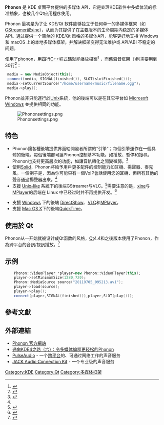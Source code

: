 {{NoteTA|G1=IT|G2=FL}}
{{Infobox Software
| name                   = Phonon
| logo                   = [[File:Phonon-logo.png|Phonon Logo]]
| screenshot             = 
| caption                = 
| collapsible            = 
| author                 = 
| developer              = [https://web.archive.org/web/20110216185358/http://phonon.kde.org/cms/1009 Matthias Kretz u.a.]
| released               = 
| latest release version = 4.10.3
| latest release date    = {{Release date and age|2019|07|19}}
| frequently updated     = no
| programming language   = [[C++|C++]]
| operating system       = [[Linux|Linux]]、[[BSD|BSD]]、[[Mac_OS_X|Mac OS X]]、[[Solaris|Solaris]]、[[Windows|Windows]]
| platform               = 
| size                   = 
| language               = 
| status                 = 
| genre                  = 多媒體框架
| license                = [[GNU宽通用公共许可证|LGPL]]
| website                = [http://phonon.kde.org/ phonon.kde.org]
}}

'''Phonon''' 是 KDE 桌面平台提供的多媒体 API，它是处理KDE软件中多媒体流的标准抽象，也被几个Qt应用程序使用。

Phonon 最初是为了让 KDE/Qt 软件能够独立于任何单一的多媒体框架（如[[GStreamer|GStreamer]]或[[xine|xine]]），从而为其提供了在主要版本的生命周期内稳定的多媒体API。通过提供一个简单的 KDE/Qt 风格的多媒体API，能够更好地支持 Windows 和 macOS 上的本地多媒体框架，并解决框架变得无法维护或 API/ABI 不稳定的问题。

使用了phonon，用四行[[C++|C++]]程式碼就能播放檔案<ref>{{cite web 
 |url=http://api.kde.org/4.0-api/kdelibs-apidocs/phonon/html/classPhonon_1_1MediaObject.html 
 |title=MediaObject Class Reference 
 |accessdate=2007-12-19 
 |last=Kretz 
 |first=Matthias 
 |deadurl=yes 
 |archiveurl=https://web.archive.org/web/20080426020805/http://api.kde.org/4.0-api/kdelibs-apidocs/phonon/html/classPhonon_1_1MediaObject.html 
 |archivedate=2008-04-26 
 }}</ref>
，而舊聲音框架（{{Internal link helper/en|aRts|aRts}})則需要用到30行<ref name="Linux.com">{{cite web
|url=http://www.linux.com/article.pl?sid=06/05/05/1540250
|title=Phonon and the future of KDE multimedia
|accessdate=2007-12-19
|date=2006-05-09
|last=Sanders
|first=N.
}}{{Dead link|date=2019年11月 |bot=InternetArchiveBot |fix-attempted=yes }}</ref>：

<syntaxhighlight lang="cpp">
 media = new MediaObject(this);
 connect(media, SIGNAL(finished()), SLOT(slotFinished()));
 media->setCurrentSource("/home/username/music/filename.ogg");
 media->play();
</syntaxhighlight>

Phonon並非只能運行於[[Unix|Unix]]系統，他的後端可以是在其它平台如 [[Microsoft_Windows|Microsoft Windows]] 並提供相同的功能。

[[File:Phononsettings.png|thumb]]

== 特色 ==

* Phonon讓各種後端提供界面給開發者所謂的"引擎"；每個引擎運作在一個具體的後端。每個後端都可讓Phonon控制基本功能，如播放、暫停和搜尋。Phonon也支持更高層次的功能，如讓音軌轉化之間變微弱。<ref name="Dot KDE">{{cite web
|url=http://dot.kde.org/1170773239/
|title=The Road to KDE 4: Phonon Makes Multimedia Easier
|accessdate=2007-12-19
|date=2007-02-06
|last=Unrau
|first=Troy
|archive-date=2007-12-21
|archive-url=https://web.archive.org/web/20071221031330/http://dot.kde.org/1170773239/
|dead-url=no
}}</ref>
* 使用[[Solid_(KDE)|Solid]]，Phonon將給予用戶更多配件的控制能力如耳機、揚聲器、麥克風。一個例子是，因為你可能只有一個VoIP會話使用您的耳機，但所有其他的聲音通過揚聲器出來。<ref name="Dot KDE"/>
*支援 [[Unix-like|Unix-like]] 系統下的後端GStreamer与VLC。<ref>{{cite web
|url=http://code.google.com/p/phonon-vlc-mplayer
|title=VLC and MPlayer backends
|last=Krotoff
|first=Tanguy
|accessdate=2009-04-02
|archive-date=2009-02-25
|archive-url=https://web.archive.org/web/20090225152425/http://code.google.com/p/phonon-vlc-mplayer/
|dead-url=no
}}</ref>需要注意的是，[[xine|xine]]与[[MPlayer|MPlayer]]的后端在 Linux 中已经过时并不再提供开发。<ref>{{cite web
|url=http://userbase.kde.org/Phonon#Backend_libraries
|title=Phonon - KDE UserBase Wiki
|accessdate=2012-03-01
|archive-date=2012-03-15
|archive-url=https://web.archive.org/web/20120315231701/http://userbase.kde.org/Phonon#Backend_libraries
|dead-url=no
}}</ref>

*支援 [[Windows|Windows]] 下的後端 [[DirectShow|DirectShow]]、[[VLC_media_player|VLC]]和[[MPlayer|MPlayer]]。
*支援 [[Mac_OS_X|Mac OS X]]下的後端[[QuickTime|QuickTime]]。

== 使用於 Qt ==
Phonon从一开始就被设计成Qt函数的风格，[[Qt|Qt]]4.4和之後版本使用了Phonon，作為跨平台的音訊/視訊播放。<ref>{{cite web
 |url         = http://doc.trolltech.com/4.4/phonon-overview.html
 |title       = Phonon Overview
 |accessdate  = 2008-10-09
 |publisher   = Qt Software
 |date        = 2008
 |deadurl     = yes
 |archiveurl  = https://web.archive.org/web/20081210015644/http://doc.trolltech.com/4.4/phonon-overview.html
 |archivedate = 2008-12-10
}}</ref>
== 示例 ==
<syntaxhighlight lang="cpp">
    Phonon::VideoPlayer *player=new Phonon::VideoPlayer(this);
    player->setMinimumSize(1280,720);
    Phonon::MediaSource source("20110705_095213.avi");
    player->load(source);
    player->play();
    connect(player,SIGNAL(finished()),player,SLOT(play()));
</syntaxhighlight>

== 參考文獻 ==
{{Reflist}}

== 外部連結 ==

*[https://www.webcitation.org/67lLj6qv4?url=http://phonon.kde.org/ Phonon 官方網站]
*[http://www.kdecn.org/dot/index.php?id=1170773239 通向KDE4之路（六）：令多媒体编程更轻松的Phonon]{{Dead link|date=2018年8月 |bot=InternetArchiveBot |fix-attempted=yes }}
*[[PulseAudio|PulseAudio]] - 一个[[跨平台|跨平台]]的、可通过网络工作的声音服务
*[[JACK_Audio_Connection_Kit|JACK Audio Connection Kit]] - 一个专业级的声音服务

{{KDE}}
{{Qt}}

[[Category:KDE|Category:KDE]]
[[Category:Qt|Category:Qt]]
[[Category:多媒体框架|Category:多媒体框架]]